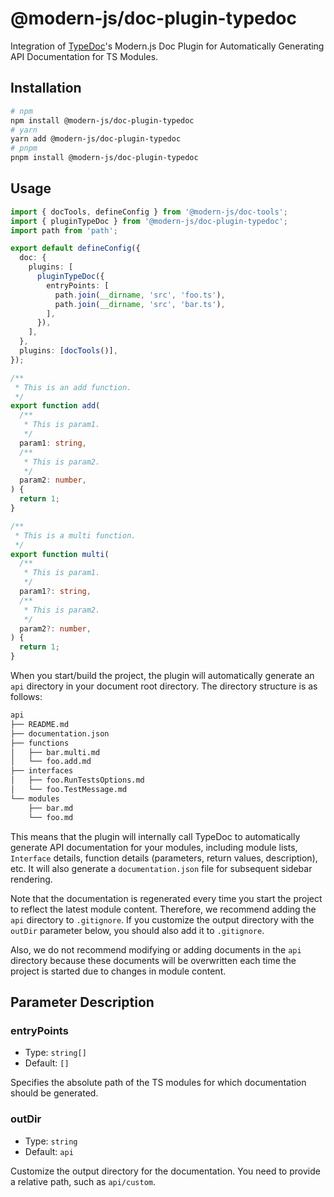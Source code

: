 # @modern-js/doc-plugin-typedoc

Integration of [TypeDoc](https://github.com/TypeStrong/typedoc)'s Modern.js Doc Plugin for Automatically Generating API Documentation for TS Modules.

## Installation

```bash
# npm
npm install @modern-js/doc-plugin-typedoc
# yarn
yarn add @modern-js/doc-plugin-typedoc
# pnpm
pnpm install @modern-js/doc-plugin-typedoc
```

## Usage

```ts
import { docTools, defineConfig } from '@modern-js/doc-tools';
import { pluginTypeDoc } from '@modern-js/doc-plugin-typedoc';
import path from 'path';

export default defineConfig({
  doc: {
    plugins: [
      pluginTypeDoc({
        entryPoints: [
          path.join(__dirname, 'src', 'foo.ts'),
          path.join(__dirname, 'src', 'bar.ts'),
        ],
      }),
    ],
  },
  plugins: [docTools()],
});
```

```ts title="src/foo.ts"
/**
 * This is an add function.
 */
export function add(
  /**
   * This is param1.
   */
  param1: string,
  /**
   * This is param2.
   */
  param2: number,
) {
  return 1;
}
```

```ts title="src/bar.ts"
/**
 * This is a multi function.
 */
export function multi(
  /**
   * This is param1.
   */
  param1?: string,
  /**
   * This is param2.
   */
  param2?: number,
) {
  return 1;
}
```

When you start/build the project, the plugin will automatically generate an `api` directory in your document root directory. The directory structure is as follows:

```bash
api
├── README.md
├── documentation.json
├── functions
│   ├── bar.multi.md
│   └── foo.add.md
├── interfaces
│   ├── foo.RunTestsOptions.md
│   └── foo.TestMessage.md
└── modules
    ├── bar.md
    └── foo.md
```

This means that the plugin will internally call TypeDoc to automatically generate API documentation for your modules, including module lists, `Interface` details, function details (parameters, return values, description), etc. It will also generate a `documentation.json` file for subsequent sidebar rendering.

Note that the documentation is regenerated every time you start the project to reflect the latest module content. Therefore, we recommend adding the `api` directory to `.gitignore`. If you customize the output directory with the `outDir` parameter below, you should also add it to `.gitignore`.

Also, we do not recommend modifying or adding documents in the `api` directory because these documents will be overwritten each time the project is started due to changes in module content.

## Parameter Description

### entryPoints

- Type: `string[]`
- Default: `[]`

Specifies the absolute path of the TS modules for which documentation should be generated.

### outDir

- Type: `string`
- Default: `api`

Customize the output directory for the documentation. You need to provide a relative path, such as `api/custom`.
